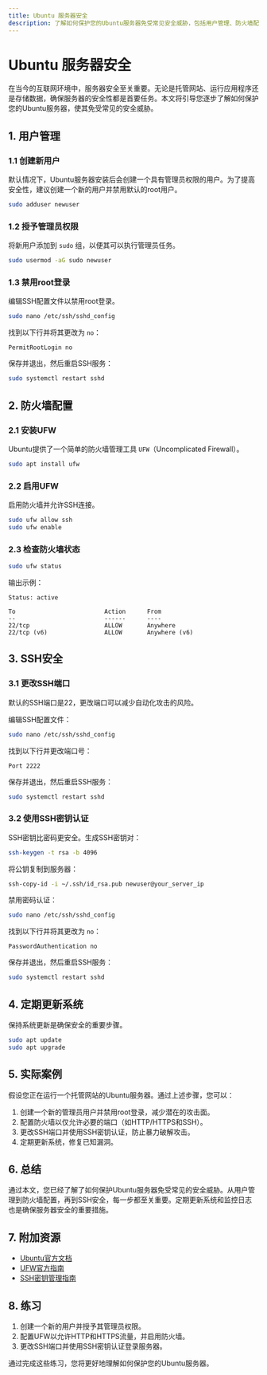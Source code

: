 ```yaml
---
title: Ubuntu 服务器安全
description: 了解如何保护您的Ubuntu服务器免受常见安全威胁，包括用户管理、防火墙配置、SSH安全等。
---
```


# Ubuntu 服务器安全

在当今的互联网环境中，服务器安全至关重要。无论是托管网站、运行应用程序还是存储数据，确保服务器的安全性都是首要任务。本文将引导您逐步了解如何保护您的Ubuntu服务器，使其免受常见的安全威胁。

## 1. 用户管理

### 1.1 创建新用户

默认情况下，Ubuntu服务器安装后会创建一个具有管理员权限的用户。为了提高安全性，建议创建一个新的用户并禁用默认的root用户。

```bash
sudo adduser newuser
```

### 1.2 授予管理员权限

将新用户添加到 `sudo` 组，以便其可以执行管理员任务。

```bash
sudo usermod -aG sudo newuser
```

### 1.3 禁用root登录

编辑SSH配置文件以禁用root登录。

```bash
sudo nano /etc/ssh/sshd_config
```

找到以下行并将其更改为 `no`：

```plaintext
PermitRootLogin no
```

保存并退出，然后重启SSH服务：

```bash
sudo systemctl restart sshd
```

## 2. 防火墙配置

### 2.1 安装UFW

Ubuntu提供了一个简单的防火墙管理工具 `UFW`（Uncomplicated Firewall）。

```bash
sudo apt install ufw
```

### 2.2 启用UFW

启用防火墙并允许SSH连接。

```bash
sudo ufw allow ssh
sudo ufw enable
```

### 2.3 检查防火墙状态

```bash
sudo ufw status
```

输出示例：

```plaintext
Status: active

To                         Action      From
--                         ------      ----
22/tcp                     ALLOW       Anywhere
22/tcp (v6)                ALLOW       Anywhere (v6)
```

## 3. SSH安全

### 3.1 更改SSH端口

默认的SSH端口是22，更改端口可以减少自动化攻击的风险。

编辑SSH配置文件：

```bash
sudo nano /etc/ssh/sshd_config
```

找到以下行并更改端口号：

```plaintext
Port 2222
```

保存并退出，然后重启SSH服务：

```bash
sudo systemctl restart sshd
```

### 3.2 使用SSH密钥认证

SSH密钥比密码更安全。生成SSH密钥对：

```bash
ssh-keygen -t rsa -b 4096
```

将公钥复制到服务器：

```bash
ssh-copy-id -i ~/.ssh/id_rsa.pub newuser@your_server_ip
```

禁用密码认证：

```bash
sudo nano /etc/ssh/sshd_config
```

找到以下行并将其更改为 `no`：

```plaintext
PasswordAuthentication no
```

保存并退出，然后重启SSH服务：

```bash
sudo systemctl restart sshd
```

## 4. 定期更新系统

保持系统更新是确保安全的重要步骤。

```bash
sudo apt update
sudo apt upgrade
```

## 5. 实际案例

假设您正在运行一个托管网站的Ubuntu服务器。通过上述步骤，您可以：

1. 创建一个新的管理员用户并禁用root登录，减少潜在的攻击面。
2. 配置防火墙以仅允许必要的端口（如HTTP/HTTPS和SSH）。
3. 更改SSH端口并使用SSH密钥认证，防止暴力破解攻击。
4. 定期更新系统，修复已知漏洞。

## 6. 总结

通过本文，您已经了解了如何保护Ubuntu服务器免受常见的安全威胁。从用户管理到防火墙配置，再到SSH安全，每一步都至关重要。定期更新系统和监控日志也是确保服务器安全的重要措施。

## 7. 附加资源

- [Ubuntu官方文档](https://ubuntu.com/server/docs)
- [UFW官方指南](https://help.ubuntu.com/community/UFW)
- [SSH密钥管理指南](https://www.ssh.com/ssh/key/)

## 8. 练习

1. 创建一个新的用户并授予其管理员权限。
2. 配置UFW以允许HTTP和HTTPS流量，并启用防火墙。
3. 更改SSH端口并使用SSH密钥认证登录服务器。

通过完成这些练习，您将更好地理解如何保护您的Ubuntu服务器。